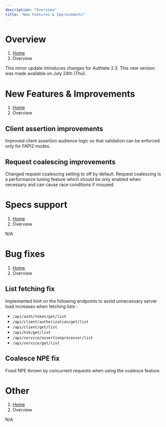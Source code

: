 ```yaml
---
description: "Overview"
title: "New Features & Improvements"
---
```




# Overview
1. [Home](https://www.authlete.com/)
3. Overview

This minor update introduces changes for Authlete 2.3.
This new version was made available on July 24th (Thu).

# New Features & Improvements
1. [Home](https://www.authlete.com/)
3. Overview

## Client assertion improvements

Improved client assertion audience logic so that validation can be enforced only for FAPI2 modes.

## Request coalescing improvements

Changed request coalescing setting to off by default.
Request coalescing is a performance tuning feature which should be only enabled when necessary and can cause race conditions if misused.

# Specs support
1. [Home](https://www.authlete.com/)
3. Overview

N/A

# Bug fixes
1. [Home](https://www.authlete.com/)
3. Overview

## List fetching fix

Implemented limit on the following endpoints to avoid unnecessary server load increases when fetching lists :

- `/api/auth/token/get/list`
- `/api/client/authorization/get/list`
- `/api/client/get/list`
- `/api/hsk/get/list`
- `/api/service/assertionprocessor/list`
- `/api/service/get/list`

## Coalesce NPE fix

Fixed NPE thrown by concurrent requests when using the coalesce feature.

# Other
1. [Home](https://www.authlete.com/)
3. Overview

N/A
